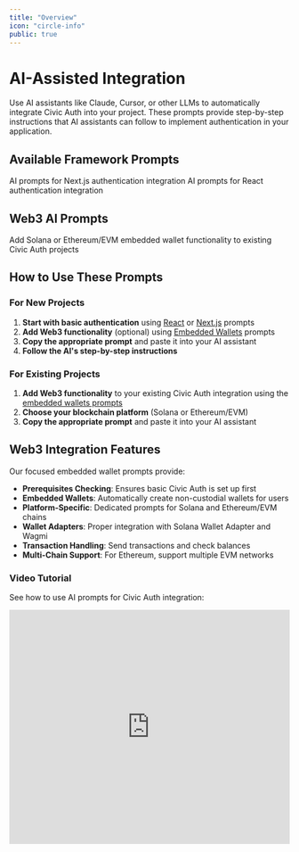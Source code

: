 ```yaml
---
title: "Overview"
icon: "circle-info"
public: true
---
```


# AI-Assisted Integration

Use AI assistants like Claude, Cursor, or other LLMs to automatically integrate Civic Auth into your project. These prompts provide step-by-step instructions that AI assistants can follow to implement authentication in your application.

## Available Framework Prompts

<CardGroup cols={2}>
  <Card title="Next.js" href="/ai-prompts/nextjs" icon="js">
    AI prompts for Next.js authentication integration
  </Card>
  <Card title="React" href="/ai-prompts/react" icon="react">
    AI prompts for React authentication integration
  </Card>
</CardGroup>

## Web3 AI Prompts

<Card title="Embedded Wallets" href="/ai-prompts/embedded-wallets" icon="wallet">
  Add Solana or Ethereum/EVM embedded wallet functionality to existing Civic Auth projects
</Card>

## How to Use These Prompts

### For New Projects
1. **Start with basic authentication** using [React](/ai-prompts/react) or [Next.js](/ai-prompts/nextjs) prompts
2. **Add Web3 functionality** (optional) using [Embedded Wallets](/ai-prompts/embedded-wallets) prompts
3. **Copy the appropriate prompt** and paste it into your AI assistant
4. **Follow the AI's step-by-step instructions**

### For Existing Projects
1. **Add Web3 functionality** to your existing Civic Auth integration using the [embedded wallets prompts](/ai-prompts/embedded-wallets)
2. **Choose your blockchain platform** (Solana or Ethereum/EVM)
3. **Copy the appropriate prompt** and paste it into your AI assistant

## Web3 Integration Features

Our focused embedded wallet prompts provide:

- **Prerequisites Checking**: Ensures basic Civic Auth is set up first
- **Embedded Wallets**: Automatically create non-custodial wallets for users
- **Platform-Specific**: Dedicated prompts for Solana and Ethereum/EVM chains
- **Wallet Adapters**: Proper integration with Solana Wallet Adapter and Wagmi
- **Transaction Handling**: Send transactions and check balances
- **Multi-Chain Support**: For Ethereum, support multiple EVM networks

### Video Tutorial

See how to use AI prompts for Civic Auth integration:

<Frame>
  <iframe width="100%" height="420" src="https://www.youtube.com/embed/q7yozhQ3Tgw" title="How to use AI prompts for Civic Auth integration" frameborder="0" allow="accelerometer; autoplay; clipboard-write; encrypted-media; gyroscope; picture-in-picture; web-share" referrerpolicy="strict-origin-when-cross-origin" allowfullscreen />
</Frame>

## Benefits of AI-Assisted Integration

- **Faster setup** - Let AI handle the boilerplate code
- **Fewer errors** - AI follows tested patterns and best practices
- **Modular approach** - Separate prompts for authentication and Web3 features
- **Customization** - AI can adapt the integration to your specific needs
- **Learning** - Understand the integration process as AI explains each step

## Tips for Best Results

<Tip>
Make sure to mention your specific project structure and requirements when using the prompts. For Web3 projects, start with basic authentication first, then add embedded wallet functionality using the dedicated prompts.
</Tip>

<Warning>
Always review the AI-generated code before implementing it in production. While these prompts are designed to produce working code, it's important to understand what's being added to your project, especially for Web3 integrations involving wallet management.
</Warning>

## Best Practices

- **Start simple**: Use basic authentication prompts first, then add Web3 features
- **One feature at a time**: Don't try to implement everything at once
- **Customize the prompts**: These prompts are starting points. Modify them based on your specific requirements
- **Keep them updated**: As you discover patterns that work well, update your prompts
- **Version control**: Store your prompts in your repository so your team can benefit from them
- **Security first**: Always review AI-generated code for security best practices, especially for Web3 wallet integrations
- **Test thoroughly**: For Web3 integrations, test wallet creation, transactions, and error handling on testnets first

## Need Manual Integration?

If you prefer to integrate manually or need more control over the process, check out our [Integration guides](/integration) for step-by-step instructions. 
 
